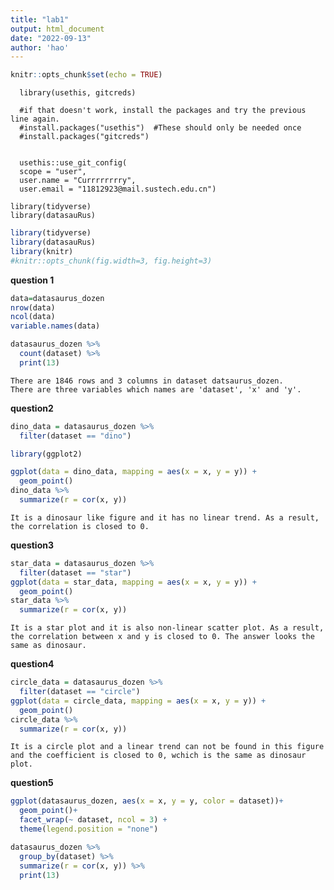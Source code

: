 ```yaml
---
title: "lab1"
output: html_document
date: "2022-09-13"
author: 'hao'
---
```


```r
knitr::opts_chunk$set(echo = TRUE)
```

```
  library(usethis, gitcreds)

  #if that doesn't work, install the packages and try the previous    line again.
  #install.packages("usethis")  #These should only be needed once
  #install.packages("gitcreds") 
  
```

```
  usethis::use_git_config(
  scope = "user",
  user.name = "Currrrrrrry",
  user.email = "11812923@mail.sustech.edu.cn")
```

```
library(tidyverse)
library(datasauRus)
```

```r
library(tidyverse)
library(datasauRus)
library(knitr)
#knitr::opts_chunk(fig.width=3, fig.height=3)
```

**question 1**
```r
data=datasaurus_dozen
nrow(data)
ncol(data)
variable.names(data)
```
```r
datasaurus_dozen %>%
  count(dataset) %>%
  print(13)
```
```marginfigure
There are 1846 rows and 3 columns in dataset datsaurus_dozen.
There are three variables which names are 'dataset', 'x' and 'y'.
```

**question2**
```r
dino_data = datasaurus_dozen %>%
  filter(dataset == "dino")
```
```r
library(ggplot2)
```
```r
ggplot(data = dino_data, mapping = aes(x = x, y = y)) +
  geom_point()
dino_data %>%
  summarize(r = cor(x, y))
```
```marginfigure
It is a dinosaur like figure and it has no linear trend. As a result, the correlation is closed to 0.
```

**question3**
```r
star_data = datasaurus_dozen %>%
  filter(dataset == "star")
ggplot(data = star_data, mapping = aes(x = x, y = y)) +
  geom_point()
star_data %>%
  summarize(r = cor(x, y))
```
```marginfigure
It is a star plot and it is also non-linear scatter plot. As a result, the correlation between x and y is closed to 0. The answer looks the same as dinosaur.
```

**question4**
```r
circle_data = datasaurus_dozen %>%
  filter(dataset == "circle")
ggplot(data = circle_data, mapping = aes(x = x, y = y)) +
  geom_point()
circle_data %>%
  summarize(r = cor(x, y))
```
```marginfigure
It is a circle plot and a linear trend can not be found in this figure and the coefficient is closed to 0, wchich is the same as dinosaur plot.
```

**question5**
```r
ggplot(datasaurus_dozen, aes(x = x, y = y, color = dataset))+
  geom_point()+
  facet_wrap(~ dataset, ncol = 3) +
  theme(legend.position = "none")
```
```r
datasaurus_dozen %>%
  group_by(dataset) %>%
  summarize(r = cor(x, y)) %>%
  print(13)
```